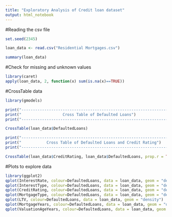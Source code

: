 ```yaml
---
title: "Exploratory Analysis of Credit loan dataset"
output: html_notebook
---
```


#Reading the csv file 

```r
set.seed(2345)

loan_data <- read.csv("Residential Mortgages.csv")

summary(loan_data)
```
#Check for missing and unknown values

```r
library(caret)
apply(loan_data, 2, function(x) sum(is.na(x)==TRUE))

```


#CrossTable data

```r
library(gmodels)

print("----------------------------------------------------------------")
print("                  Cross Table of Defaulted Loans")
print("----------------------------------------------------------------")

CrossTable(loan_data$DefaultedLoans)

print("----------------------------------------------------------------")
print("           Cross Table of Defaulted Loans and Credit Rating")
print("----------------------------------------------------------------")

CrossTable(loan_data$CreditRating, loan_data$DefaultedLoans, prop.r = TRUE, prop.c = FALSE, prop.t = FALSE, prop.chisq = FALSE)
```

#Plots to explore data

```r
library(ggplot2)
qplot(InterestRate, colour=DefaultedLoans, data = loan_data, geom = "density")
qplot(InterestType, colour=DefaultedLoans, data = loan_data, geom = "density")
qplot(CreditRating, colour=DefaultedLoans, data = loan_data, geom = "density")
qplot(MortgageType, colour=DefaultedLoans, data = loan_data, geom = "density")
qplot(LTV, colour=DefaultedLoans, data = loan_data, geom = "density")
qplot(MortgageYears, colour=DefaultedLoans, data = loan_data, geom = "density")
qplot(ValuationAgeYears, colour=DefaultedLoans, data = loan_data, geom = "density")

```

